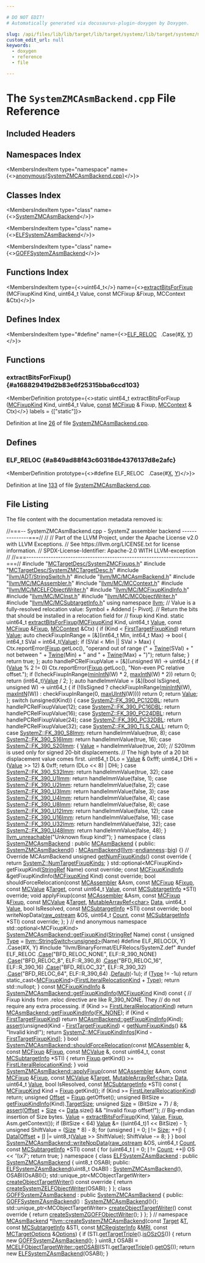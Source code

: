 ```yaml
---

# DO NOT EDIT!
# Automatically generated via docusaurus-plugin-doxygen by Doxygen.

slug: /api/files/lib/lib/target/lib/target/systemz/lib/target/systemz/mctargetdesc/systemzmcasmbackend-cpp
custom_edit_url: null
keywords:
  - doxygen
  - reference
  - file

---
```





# The `SystemZMCAsmBackend.cpp` File Reference

<DoxygenPage pluginConfig={pluginConfig}>



## Included Headers

<IncludesList>
<IncludesListItem
  filePath="MCTargetDesc/SystemZMCFixups.h"
  permalink="/docs/api/files/lib/lib/target/lib/target/systemz/lib/target/systemz/mctargetdesc/systemzmcfixups-h"
  isLocal="true" />
<IncludesListItem
  filePath="MCTargetDesc/SystemZMCTargetDesc.h"
  permalink="/docs/api/files/lib/lib/target/lib/target/systemz/lib/target/systemz/mctargetdesc/systemzmctargetdesc-h"
  isLocal="true" />
<IncludesListItem
  filePath="llvm/ADT/StringSwitch.h"
  permalink="/docs/api/files/include/include/llvm/include/llvm/adt/stringswitch-h"
  isLocal="true" />
<IncludesListItem
  filePath="llvm/MC/MCAsmBackend.h"
  permalink="/docs/api/files/include/include/llvm/include/llvm/mc/mcasmbackend-h"
  isLocal="true" />
<IncludesListItem
  filePath="llvm/MC/MCAssembler.h"
  permalink="/docs/api/files/include/include/llvm/include/llvm/mc/mcassembler-h"
  isLocal="true" />
<IncludesListItem
  filePath="llvm/MC/MCContext.h"
  permalink="/docs/api/files/include/include/llvm/include/llvm/mc/mccontext-h"
  isLocal="true" />
<IncludesListItem
  filePath="llvm/MC/MCELFObjectWriter.h"
  permalink="/docs/api/files/include/include/llvm/include/llvm/mc/mcelfobjectwriter-h"
  isLocal="true" />
<IncludesListItem
  filePath="llvm/MC/MCFixupKindInfo.h"
  permalink="/docs/api/files/include/include/llvm/include/llvm/mc/mcfixupkindinfo-h"
  isLocal="true" />
<IncludesListItem
  filePath="llvm/MC/MCInst.h"
  permalink="/docs/api/files/include/include/llvm/include/llvm/mc/mcinst-h"
  isLocal="true" />
<IncludesListItem
  filePath="llvm/MC/MCObjectWriter.h"
  permalink="/docs/api/files/include/include/llvm/include/llvm/mc/mcobjectwriter-h"
  isLocal="true" />
<IncludesListItem
  filePath="llvm/MC/MCSubtargetInfo.h"
  permalink="/docs/api/files/include/include/llvm/include/llvm/mc/mcsubtargetinfo-h"
  isLocal="true" />
<IncludesListItem
  filePath="llvm/BinaryFormat/ELFRelocs/SystemZ.def"
  permalink=""
  isLocal="true" />
</IncludesList>

## Namespaces Index

<MembersIndex>

<MembersIndexItem
  type="namespace"
  name={<><a href="/docs/api/namespaces/anonymous-systemzmcasmbackend-cpp-">anonymous&#123;SystemZMCAsmBackend.cpp&#125;</a></>}>
</MembersIndexItem>

</MembersIndex>

## Classes Index

<MembersIndex>

<MembersIndexItem
  type="class"
  name={<><a href="/docs/api/classes/anonymous-namespace-systemzmcasmbackend-cpp-/systemzmcasmbackend">SystemZMCAsmBackend</a></>}>
</MembersIndexItem>

<MembersIndexItem
  type="class"
  name={<><a href="/docs/api/classes/anonymous-namespace-systemzmcasmbackend-cpp-/elfsystemzasmbackend">ELFSystemZAsmBackend</a></>}>
</MembersIndexItem>

<MembersIndexItem
  type="class"
  name={<><a href="/docs/api/classes/anonymous-namespace-systemzmcasmbackend-cpp-/goffsystemzasmbackend">GOFFSystemZAsmBackend</a></>}>
</MembersIndexItem>

</MembersIndex>

## Functions Index

<MembersIndex>

<MembersIndexItem
  type={<>uint64&#95;t</>}
  name={<><a href="#a168829419d2b83e6f25315bba6ccd103">extractBitsForFixup</a> (MCFixupKind Kind, uint64&#95;t Value, const MCFixup &amp;Fixup, MCContext &amp;Ctx)</>}>
</MembersIndexItem>

</MembersIndex>

## Defines Index

<MembersIndex>

<MembersIndexItem
  type="#define"
  name={<><a href="#a849ad88f43c60318de4376137d8e2afc">ELF&#95;RELOC</a>&nbsp;&nbsp;&nbsp;.Case(#<a href="/docs/api/files/lib/lib/tablegen/tablegenbackendskeleton-cpp/#ab60f28d7a141ac46ccc200176a1bca8b">X</a>, <a href="/docs/api/files/lib/lib/tablegen/tablegenbackendskeleton-cpp/#a262774d3e5186511427e5b2414a85f7f">Y</a>)</>}>
</MembersIndexItem>

</MembersIndex>


<SectionDefinition>

## Functions

### extractBitsForFixup() {#a168829419d2b83e6f25315bba6ccd103}

<MemberDefinition
  prototype={<>static uint64&#95;t extractBitsForFixup (<a href="/docs/api/namespaces/llvm/#a84cef097f15848752272d38769011f58">MCFixupKind</a> Kind, uint64&#95;t Value, <a href="/docs/api/files/lib/lib/target/lib/target/aarch64/aarch64promoteconstant-cpp/#a90f8350fecae261c25be85d38b451bff">const</a> <a href="/docs/api/classes/llvm/mcfixup">MCFixup</a> &amp; Fixup, <a href="/docs/api/classes/llvm/mccontext">MCContext</a> &amp; Ctx)</>}
  labels = {["static"]}>

Definition at line <a href="#l00026">26</a> of file <a href="/docs/api/files/lib/lib/target/lib/target/systemz/lib/target/systemz/mctargetdesc/systemzmcasmbackend-cpp">SystemZMCAsmBackend.cpp</a>.
</MemberDefinition>

</SectionDefinition>

<SectionDefinition>

## Defines

### ELF&#95;RELOC {#a849ad88f43c60318de4376137d8e2afc}

<MemberDefinition
  prototype={<>#define ELF&#95;RELOC&nbsp;&nbsp;&nbsp;.Case(#<a href="/docs/api/files/lib/lib/tablegen/tablegenbackendskeleton-cpp/#ab60f28d7a141ac46ccc200176a1bca8b">X</a>, <a href="/docs/api/files/lib/lib/tablegen/tablegenbackendskeleton-cpp/#a262774d3e5186511427e5b2414a85f7f">Y</a>)</>}>

Definition at line <a href="#l00133">133</a> of file <a href="/docs/api/files/lib/lib/target/lib/target/systemz/lib/target/systemz/mctargetdesc/systemzmcasmbackend-cpp">SystemZMCAsmBackend.cpp</a>.
</MemberDefinition>

</SectionDefinition>

## File Listing

The file content with the documentation metadata removed is:

<ProgramListing>

<Link id="l00001" /><CodeLine lineNumber="1"><Highlight kind="comment">//===-- SystemZMCAsmBackend.cpp - SystemZ assembler backend ---------------===//</Highlight><Highlight kind="normal"></Highlight></CodeLine>
<Link id="l00002" /><CodeLine lineNumber="2"><Highlight kind="normal"></Highlight><Highlight kind="comment">//</Highlight><Highlight kind="normal"></Highlight></CodeLine>
<Link id="l00003" /><CodeLine lineNumber="3"><Highlight kind="normal"></Highlight><Highlight kind="comment">// Part of the LLVM Project, under the Apache License v2.0 with LLVM Exceptions.</Highlight><Highlight kind="normal"></Highlight></CodeLine>
<Link id="l00004" /><CodeLine lineNumber="4"><Highlight kind="normal"></Highlight><Highlight kind="comment">// See https://llvm.org/LICENSE.txt for license information.</Highlight><Highlight kind="normal"></Highlight></CodeLine>
<Link id="l00005" /><CodeLine lineNumber="5"><Highlight kind="normal"></Highlight><Highlight kind="comment">// SPDX-License-Identifier: Apache-2.0 WITH LLVM-exception</Highlight><Highlight kind="normal"></Highlight></CodeLine>
<Link id="l00006" /><CodeLine lineNumber="6"><Highlight kind="normal"></Highlight><Highlight kind="comment">//</Highlight><Highlight kind="normal"></Highlight></CodeLine>
<Link id="l00007" /><CodeLine lineNumber="7"><Highlight kind="normal"></Highlight><Highlight kind="comment">//===----------------------------------------------------------------------===//</Highlight><Highlight kind="normal"></Highlight></CodeLine>
<Link id="l00008" /><CodeLine lineNumber="8"><Highlight kind="normal"></Highlight></CodeLine>
<Link id="l00009" /><CodeLine lineNumber="9"><Highlight kind="normal"></Highlight><Highlight kind="preprocessor">#include &quot;<a href="/docs/api/files/lib/lib/target/lib/target/systemz/lib/target/systemz/mctargetdesc/systemzmcfixups-h">MCTargetDesc/SystemZMCFixups.h</a>&quot;</Highlight><Highlight kind="normal"></Highlight></CodeLine>
<Link id="l00010" /><CodeLine lineNumber="10"><Highlight kind="normal"></Highlight><Highlight kind="preprocessor">#include &quot;<a href="/docs/api/files/lib/lib/target/lib/target/systemz/lib/target/systemz/mctargetdesc/systemzmctargetdesc-h">MCTargetDesc/SystemZMCTargetDesc.h</a>&quot;</Highlight><Highlight kind="normal"></Highlight></CodeLine>
<Link id="l00011" /><CodeLine lineNumber="11"><Highlight kind="normal"></Highlight><Highlight kind="preprocessor">#include &quot;<a href="/docs/api/files/include/include/llvm/include/llvm/adt/stringswitch-h">llvm/ADT/StringSwitch.h</a>&quot;</Highlight><Highlight kind="normal"></Highlight></CodeLine>
<Link id="l00012" /><CodeLine lineNumber="12"><Highlight kind="normal"></Highlight><Highlight kind="preprocessor">#include &quot;<a href="/docs/api/files/include/include/llvm/include/llvm/mc/mcasmbackend-h">llvm/MC/MCAsmBackend.h</a>&quot;</Highlight><Highlight kind="normal"></Highlight></CodeLine>
<Link id="l00013" /><CodeLine lineNumber="13"><Highlight kind="normal"></Highlight><Highlight kind="preprocessor">#include &quot;<a href="/docs/api/files/include/include/llvm/include/llvm/mc/mcassembler-h">llvm/MC/MCAssembler.h</a>&quot;</Highlight><Highlight kind="normal"></Highlight></CodeLine>
<Link id="l00014" /><CodeLine lineNumber="14"><Highlight kind="normal"></Highlight><Highlight kind="preprocessor">#include &quot;<a href="/docs/api/files/include/include/llvm/include/llvm/mc/mccontext-h">llvm/MC/MCContext.h</a>&quot;</Highlight><Highlight kind="normal"></Highlight></CodeLine>
<Link id="l00015" /><CodeLine lineNumber="15"><Highlight kind="normal"></Highlight><Highlight kind="preprocessor">#include &quot;<a href="/docs/api/files/include/include/llvm/include/llvm/mc/mcelfobjectwriter-h">llvm/MC/MCELFObjectWriter.h</a>&quot;</Highlight><Highlight kind="normal"></Highlight></CodeLine>
<Link id="l00016" /><CodeLine lineNumber="16"><Highlight kind="normal"></Highlight><Highlight kind="preprocessor">#include &quot;<a href="/docs/api/files/include/include/llvm/include/llvm/mc/mcfixupkindinfo-h">llvm/MC/MCFixupKindInfo.h</a>&quot;</Highlight><Highlight kind="normal"></Highlight></CodeLine>
<Link id="l00017" /><CodeLine lineNumber="17"><Highlight kind="normal"></Highlight><Highlight kind="preprocessor">#include &quot;<a href="/docs/api/files/include/include/llvm/include/llvm/mc/mcinst-h">llvm/MC/MCInst.h</a>&quot;</Highlight><Highlight kind="normal"></Highlight></CodeLine>
<Link id="l00018" /><CodeLine lineNumber="18"><Highlight kind="normal"></Highlight><Highlight kind="preprocessor">#include &quot;<a href="/docs/api/files/include/include/llvm/include/llvm/mc/mcobjectwriter-h">llvm/MC/MCObjectWriter.h</a>&quot;</Highlight><Highlight kind="normal"></Highlight></CodeLine>
<Link id="l00019" /><CodeLine lineNumber="19"><Highlight kind="normal"></Highlight><Highlight kind="preprocessor">#include &quot;<a href="/docs/api/files/include/include/llvm/include/llvm/mc/mcsubtargetinfo-h">llvm/MC/MCSubtargetInfo.h</a>&quot;</Highlight><Highlight kind="normal"></Highlight></CodeLine>
<Link id="l00020" /><CodeLine lineNumber="20"><Highlight kind="normal"></Highlight></CodeLine>
<Link id="l00021" /><CodeLine lineNumber="21"><Highlight kind="normal"></Highlight><Highlight kind="keyword">using namespace </Highlight><Highlight kind="normal"><a href="/docs/api/namespaces/llvm">llvm</a>;</Highlight></CodeLine>
<Link id="l00022" /><CodeLine lineNumber="22"><Highlight kind="normal"></Highlight></CodeLine>
<Link id="l00023" /><CodeLine lineNumber="23"><Highlight kind="normal"></Highlight><Highlight kind="comment">// Value is a fully-resolved relocation value: Symbol + Addend &#91;- Pivot&#93;.</Highlight><Highlight kind="normal"></Highlight></CodeLine>
<Link id="l00024" /><CodeLine lineNumber="24"><Highlight kind="normal"></Highlight><Highlight kind="comment">// Return the bits that should be installed in a relocation field for</Highlight><Highlight kind="normal"></Highlight></CodeLine>
<Link id="l00025" /><CodeLine lineNumber="25"><Highlight kind="normal"></Highlight><Highlight kind="comment">// fixup kind Kind.</Highlight><Highlight kind="normal"></Highlight></CodeLine>
<Link id="l00026" /><CodeLine lineNumber="26" lineLink="#a168829419d2b83e6f25315bba6ccd103"><Highlight kind="normal"></Highlight><Highlight kind="keyword">static</Highlight><Highlight kind="normal"> uint64&#95;t <a href="#a168829419d2b83e6f25315bba6ccd103">extractBitsForFixup</a>(<a href="/docs/api/namespaces/llvm/#a84cef097f15848752272d38769011f58">MCFixupKind</a> Kind, uint64&#95;t <a href="/docs/api/classes/llvm/value">Value</a>,</Highlight></CodeLine>
<Link id="l00027" /><CodeLine lineNumber="27"><Highlight kind="normal">                                    </Highlight><Highlight kind="keyword">const</Highlight><Highlight kind="normal"> <a href="/docs/api/classes/llvm/mcfixup">MCFixup</a> &amp;<a href="/docs/api/files/lib/lib/target/lib/target/powerpc/ppctlsdynamiccall-cpp/#a4a235aedca5bbfc39934045b6cbf9c70">Fixup</a>, <a href="/docs/api/classes/llvm/mccontext">MCContext</a> &amp;Ctx) &#123;</Highlight></CodeLine>
<Link id="l00028" /><CodeLine lineNumber="28"><Highlight kind="normal">  </Highlight><Highlight kind="keywordflow">if</Highlight><Highlight kind="normal"> (Kind &lt; <a href="/docs/api/namespaces/llvm/#a84cef097f15848752272d38769011f58a02772a67f2052ae04bb9ef1ff9dc3cf8">FirstTargetFixupKind</a>)</Highlight></CodeLine>
<Link id="l00029" /><CodeLine lineNumber="29"><Highlight kind="normal">    </Highlight><Highlight kind="keywordflow">return</Highlight><Highlight kind="normal"> <a href="/docs/api/classes/llvm/value">Value</a>;</Highlight></CodeLine>
<Link id="l00030" /><CodeLine lineNumber="30"><Highlight kind="normal"></Highlight></CodeLine>
<Link id="l00031" /><CodeLine lineNumber="31"><Highlight kind="normal">  </Highlight><Highlight kind="keyword">auto</Highlight><Highlight kind="normal"> checkFixupInRange = &#91;&amp;&#93;(int64&#95;t Min, int64&#95;t Max) -&gt; </Highlight><Highlight kind="keywordtype">bool</Highlight><Highlight kind="normal"> &#123;</Highlight></CodeLine>
<Link id="l00032" /><CodeLine lineNumber="32"><Highlight kind="normal">    int64&#95;t SVal = int64&#95;t(<a href="/docs/api/classes/llvm/value">Value</a>);</Highlight></CodeLine>
<Link id="l00033" /><CodeLine lineNumber="33"><Highlight kind="normal">    </Highlight><Highlight kind="keywordflow">if</Highlight><Highlight kind="normal"> (SVal &lt; Min || SVal &gt; Max) &#123;</Highlight></CodeLine>
<Link id="l00034" /><CodeLine lineNumber="34"><Highlight kind="normal">      Ctx.reportError(<a href="/docs/api/files/lib/lib/target/lib/target/powerpc/ppctlsdynamiccall-cpp/#a4a235aedca5bbfc39934045b6cbf9c70">Fixup</a>.getLoc(), </Highlight><Highlight kind="stringliteral">&quot;operand out of range (&quot;</Highlight><Highlight kind="normal"> + <a href="/docs/api/classes/llvm/twine">Twine</a>(SVal) +</Highlight></CodeLine>
<Link id="l00035" /><CodeLine lineNumber="35"><Highlight kind="normal">                                          </Highlight><Highlight kind="stringliteral">&quot; not between &quot;</Highlight><Highlight kind="normal"> + <a href="/docs/api/classes/llvm/twine">Twine</a>(Min) +</Highlight></CodeLine>
<Link id="l00036" /><CodeLine lineNumber="36"><Highlight kind="normal">                                          </Highlight><Highlight kind="stringliteral">&quot; and &quot;</Highlight><Highlight kind="normal"> + <a href="/docs/api/classes/llvm/twine">Twine</a>(Max) + </Highlight><Highlight kind="stringliteral">&quot;)&quot;</Highlight><Highlight kind="normal">);</Highlight></CodeLine>
<Link id="l00037" /><CodeLine lineNumber="37"><Highlight kind="normal">      </Highlight><Highlight kind="keywordflow">return</Highlight><Highlight kind="normal"> </Highlight><Highlight kind="keyword">false</Highlight><Highlight kind="normal">;</Highlight></CodeLine>
<Link id="l00038" /><CodeLine lineNumber="38"><Highlight kind="normal">    &#125;</Highlight></CodeLine>
<Link id="l00039" /><CodeLine lineNumber="39"><Highlight kind="normal">    </Highlight><Highlight kind="keywordflow">return</Highlight><Highlight kind="normal"> </Highlight><Highlight kind="keyword">true</Highlight><Highlight kind="normal">;</Highlight></CodeLine>
<Link id="l00040" /><CodeLine lineNumber="40"><Highlight kind="normal">  &#125;;</Highlight></CodeLine>
<Link id="l00041" /><CodeLine lineNumber="41"><Highlight kind="normal"></Highlight></CodeLine>
<Link id="l00042" /><CodeLine lineNumber="42"><Highlight kind="normal">  </Highlight><Highlight kind="keyword">auto</Highlight><Highlight kind="normal"> handlePCRelFixupValue = &#91;&amp;&#93;(</Highlight><Highlight kind="keywordtype">unsigned</Highlight><Highlight kind="normal"> W) -&gt; uint64&#95;t &#123;</Highlight></CodeLine>
<Link id="l00043" /><CodeLine lineNumber="43"><Highlight kind="normal">    </Highlight><Highlight kind="keywordflow">if</Highlight><Highlight kind="normal"> (<a href="/docs/api/classes/llvm/value">Value</a> % 2 != 0)</Highlight></CodeLine>
<Link id="l00044" /><CodeLine lineNumber="44"><Highlight kind="normal">      Ctx.reportError(<a href="/docs/api/files/lib/lib/target/lib/target/powerpc/ppctlsdynamiccall-cpp/#a4a235aedca5bbfc39934045b6cbf9c70">Fixup</a>.getLoc(), </Highlight><Highlight kind="stringliteral">&quot;Non-even PC relative offset.&quot;</Highlight><Highlight kind="normal">);</Highlight></CodeLine>
<Link id="l00045" /><CodeLine lineNumber="45"><Highlight kind="normal">    </Highlight><Highlight kind="keywordflow">if</Highlight><Highlight kind="normal"> (!checkFixupInRange(<a href="/docs/api/namespaces/llvm/#ab9a9168454d9535e1d4ef88fb4a3592d">minIntN</a>(W) &#42; 2, <a href="/docs/api/namespaces/llvm/#a08b6d5c69d7933ac65aae84e1b50fa62">maxIntN</a>(W) &#42; 2))</Highlight></CodeLine>
<Link id="l00046" /><CodeLine lineNumber="46"><Highlight kind="normal">      </Highlight><Highlight kind="keywordflow">return</Highlight><Highlight kind="normal"> 0;</Highlight></CodeLine>
<Link id="l00047" /><CodeLine lineNumber="47"><Highlight kind="normal">    </Highlight><Highlight kind="keywordflow">return</Highlight><Highlight kind="normal"> (int64&#95;t)<a href="/docs/api/classes/llvm/value">Value</a> / 2;</Highlight></CodeLine>
<Link id="l00048" /><CodeLine lineNumber="48"><Highlight kind="normal">  &#125;;</Highlight></CodeLine>
<Link id="l00049" /><CodeLine lineNumber="49"><Highlight kind="normal"></Highlight></CodeLine>
<Link id="l00050" /><CodeLine lineNumber="50"><Highlight kind="normal">  </Highlight><Highlight kind="keyword">auto</Highlight><Highlight kind="normal"> handleImmValue = &#91;&amp;&#93;(</Highlight><Highlight kind="keywordtype">bool</Highlight><Highlight kind="normal"> IsSigned, </Highlight><Highlight kind="keywordtype">unsigned</Highlight><Highlight kind="normal"> W) -&gt; uint64&#95;t &#123;</Highlight></CodeLine>
<Link id="l00051" /><CodeLine lineNumber="51"><Highlight kind="normal">    </Highlight><Highlight kind="keywordflow">if</Highlight><Highlight kind="normal"> (!(IsSigned ? checkFixupInRange(<a href="/docs/api/namespaces/llvm/#ab9a9168454d9535e1d4ef88fb4a3592d">minIntN</a>(W), <a href="/docs/api/namespaces/llvm/#a08b6d5c69d7933ac65aae84e1b50fa62">maxIntN</a>(W))</Highlight></CodeLine>
<Link id="l00052" /><CodeLine lineNumber="52"><Highlight kind="normal">                   : checkFixupInRange(0, <a href="/docs/api/namespaces/llvm/#af80bd4ec8a9b2f8e7d9d75ab708a55c2">maxUIntN</a>(W))))</Highlight></CodeLine>
<Link id="l00053" /><CodeLine lineNumber="53"><Highlight kind="normal">      </Highlight><Highlight kind="keywordflow">return</Highlight><Highlight kind="normal"> 0;</Highlight></CodeLine>
<Link id="l00054" /><CodeLine lineNumber="54"><Highlight kind="normal">    </Highlight><Highlight kind="keywordflow">return</Highlight><Highlight kind="normal"> <a href="/docs/api/classes/llvm/value">Value</a>;</Highlight></CodeLine>
<Link id="l00055" /><CodeLine lineNumber="55"><Highlight kind="normal">  &#125;;</Highlight></CodeLine>
<Link id="l00056" /><CodeLine lineNumber="56"><Highlight kind="normal"></Highlight></CodeLine>
<Link id="l00057" /><CodeLine lineNumber="57"><Highlight kind="normal">  </Highlight><Highlight kind="keywordflow">switch</Highlight><Highlight kind="normal"> (</Highlight><Highlight kind="keywordtype">unsigned</Highlight><Highlight kind="normal">(Kind)) &#123;</Highlight></CodeLine>
<Link id="l00058" /><CodeLine lineNumber="58"><Highlight kind="normal">  </Highlight><Highlight kind="keywordflow">case</Highlight><Highlight kind="normal"> <a href="/docs/api/namespaces/llvm/systemz/#acdd1cc3b030808a5dfb5391dd85c9c1faba9cfa22a7020a21476cff5ab2f0fb10">SystemZ::FK&#95;390&#95;PC12DBL</a>:</Highlight></CodeLine>
<Link id="l00059" /><CodeLine lineNumber="59"><Highlight kind="normal">    </Highlight><Highlight kind="keywordflow">return</Highlight><Highlight kind="normal"> handlePCRelFixupValue(12);</Highlight></CodeLine>
<Link id="l00060" /><CodeLine lineNumber="60"><Highlight kind="normal">  </Highlight><Highlight kind="keywordflow">case</Highlight><Highlight kind="normal"> <a href="/docs/api/namespaces/llvm/systemz/#acdd1cc3b030808a5dfb5391dd85c9c1fa7d3a87e2217d3174daf923e3e9d22950">SystemZ::FK&#95;390&#95;PC16DBL</a>:</Highlight></CodeLine>
<Link id="l00061" /><CodeLine lineNumber="61"><Highlight kind="normal">    </Highlight><Highlight kind="keywordflow">return</Highlight><Highlight kind="normal"> handlePCRelFixupValue(16);</Highlight></CodeLine>
<Link id="l00062" /><CodeLine lineNumber="62"><Highlight kind="normal">  </Highlight><Highlight kind="keywordflow">case</Highlight><Highlight kind="normal"> <a href="/docs/api/namespaces/llvm/systemz/#acdd1cc3b030808a5dfb5391dd85c9c1fa81be4ca2ec8b11ae402b2e5d23fd2807">SystemZ::FK&#95;390&#95;PC24DBL</a>:</Highlight></CodeLine>
<Link id="l00063" /><CodeLine lineNumber="63"><Highlight kind="normal">    </Highlight><Highlight kind="keywordflow">return</Highlight><Highlight kind="normal"> handlePCRelFixupValue(24);</Highlight></CodeLine>
<Link id="l00064" /><CodeLine lineNumber="64"><Highlight kind="normal">  </Highlight><Highlight kind="keywordflow">case</Highlight><Highlight kind="normal"> <a href="/docs/api/namespaces/llvm/systemz/#acdd1cc3b030808a5dfb5391dd85c9c1fa5a1d88ad9be241f013a5ff3fee254aa3">SystemZ::FK&#95;390&#95;PC32DBL</a>:</Highlight></CodeLine>
<Link id="l00065" /><CodeLine lineNumber="65"><Highlight kind="normal">    </Highlight><Highlight kind="keywordflow">return</Highlight><Highlight kind="normal"> handlePCRelFixupValue(32);</Highlight></CodeLine>
<Link id="l00066" /><CodeLine lineNumber="66"><Highlight kind="normal"></Highlight></CodeLine>
<Link id="l00067" /><CodeLine lineNumber="67"><Highlight kind="normal">  </Highlight><Highlight kind="keywordflow">case</Highlight><Highlight kind="normal"> <a href="/docs/api/namespaces/llvm/systemz/#acdd1cc3b030808a5dfb5391dd85c9c1fab7ecc8ff7e95f6afadd1e92b80f7910e">SystemZ::FK&#95;390&#95;TLS&#95;CALL</a>:</Highlight></CodeLine>
<Link id="l00068" /><CodeLine lineNumber="68"><Highlight kind="normal">    </Highlight><Highlight kind="keywordflow">return</Highlight><Highlight kind="normal"> 0;</Highlight></CodeLine>
<Link id="l00069" /><CodeLine lineNumber="69"><Highlight kind="normal"></Highlight></CodeLine>
<Link id="l00070" /><CodeLine lineNumber="70"><Highlight kind="normal">  </Highlight><Highlight kind="keywordflow">case</Highlight><Highlight kind="normal"> <a href="/docs/api/namespaces/llvm/systemz/#acdd1cc3b030808a5dfb5391dd85c9c1fae1887e29eee4dcca67d9ef67f1e9f16f">SystemZ::FK&#95;390&#95;S8Imm</a>:</Highlight></CodeLine>
<Link id="l00071" /><CodeLine lineNumber="71"><Highlight kind="normal">    </Highlight><Highlight kind="keywordflow">return</Highlight><Highlight kind="normal"> handleImmValue(</Highlight><Highlight kind="keyword">true</Highlight><Highlight kind="normal">, 8);</Highlight></CodeLine>
<Link id="l00072" /><CodeLine lineNumber="72"><Highlight kind="normal">  </Highlight><Highlight kind="keywordflow">case</Highlight><Highlight kind="normal"> <a href="/docs/api/namespaces/llvm/systemz/#acdd1cc3b030808a5dfb5391dd85c9c1fa38ee2bc508a03f304fe345c0ec73b49d">SystemZ::FK&#95;390&#95;S16Imm</a>:</Highlight></CodeLine>
<Link id="l00073" /><CodeLine lineNumber="73"><Highlight kind="normal">    </Highlight><Highlight kind="keywordflow">return</Highlight><Highlight kind="normal"> handleImmValue(</Highlight><Highlight kind="keyword">true</Highlight><Highlight kind="normal">, 16);</Highlight></CodeLine>
<Link id="l00074" /><CodeLine lineNumber="74"><Highlight kind="normal">  </Highlight><Highlight kind="keywordflow">case</Highlight><Highlight kind="normal"> <a href="/docs/api/namespaces/llvm/systemz/#acdd1cc3b030808a5dfb5391dd85c9c1fa6a7e1d749e592d2f7472836b629ba6e4">SystemZ::FK&#95;390&#95;S20Imm</a>: &#123;</Highlight></CodeLine>
<Link id="l00075" /><CodeLine lineNumber="75"><Highlight kind="normal">    <a href="/docs/api/classes/llvm/value">Value</a> = handleImmValue(</Highlight><Highlight kind="keyword">true</Highlight><Highlight kind="normal">, 20);</Highlight></CodeLine>
<Link id="l00076" /><CodeLine lineNumber="76"><Highlight kind="normal">    </Highlight><Highlight kind="comment">// S20Imm is used only for signed 20-bit displacements.</Highlight><Highlight kind="normal"></Highlight></CodeLine>
<Link id="l00077" /><CodeLine lineNumber="77"><Highlight kind="normal">    </Highlight><Highlight kind="comment">// The high byte of a 20 bit displacement value comes first.</Highlight><Highlight kind="normal"></Highlight></CodeLine>
<Link id="l00078" /><CodeLine lineNumber="78"><Highlight kind="normal">    uint64&#95;t DLo = <a href="/docs/api/classes/llvm/value">Value</a> &amp; 0xfff;</Highlight></CodeLine>
<Link id="l00079" /><CodeLine lineNumber="79"><Highlight kind="normal">    uint64&#95;t DHi = (<a href="/docs/api/classes/llvm/value">Value</a> &gt;&gt; 12) &amp; 0xff;</Highlight></CodeLine>
<Link id="l00080" /><CodeLine lineNumber="80"><Highlight kind="normal">    </Highlight><Highlight kind="keywordflow">return</Highlight><Highlight kind="normal"> (DLo &lt;&lt; 8) | DHi;</Highlight></CodeLine>
<Link id="l00081" /><CodeLine lineNumber="81"><Highlight kind="normal">  &#125;</Highlight></CodeLine>
<Link id="l00082" /><CodeLine lineNumber="82"><Highlight kind="normal">  </Highlight><Highlight kind="keywordflow">case</Highlight><Highlight kind="normal"> <a href="/docs/api/namespaces/llvm/systemz/#acdd1cc3b030808a5dfb5391dd85c9c1fac9cd9d899f6c5542f640727a266a28d8">SystemZ::FK&#95;390&#95;S32Imm</a>:</Highlight></CodeLine>
<Link id="l00083" /><CodeLine lineNumber="83"><Highlight kind="normal">    </Highlight><Highlight kind="keywordflow">return</Highlight><Highlight kind="normal"> handleImmValue(</Highlight><Highlight kind="keyword">true</Highlight><Highlight kind="normal">, 32);</Highlight></CodeLine>
<Link id="l00084" /><CodeLine lineNumber="84"><Highlight kind="normal">  </Highlight><Highlight kind="keywordflow">case</Highlight><Highlight kind="normal"> <a href="/docs/api/namespaces/llvm/systemz/#acdd1cc3b030808a5dfb5391dd85c9c1faee7731e49a678c8cc74d0130cc15cb6a">SystemZ::FK&#95;390&#95;U1Imm</a>:</Highlight></CodeLine>
<Link id="l00085" /><CodeLine lineNumber="85"><Highlight kind="normal">    </Highlight><Highlight kind="keywordflow">return</Highlight><Highlight kind="normal"> handleImmValue(</Highlight><Highlight kind="keyword">false</Highlight><Highlight kind="normal">, 1);</Highlight></CodeLine>
<Link id="l00086" /><CodeLine lineNumber="86"><Highlight kind="normal">  </Highlight><Highlight kind="keywordflow">case</Highlight><Highlight kind="normal"> <a href="/docs/api/namespaces/llvm/systemz/#acdd1cc3b030808a5dfb5391dd85c9c1fa69a869f7e5f4ce07ede4156252979df1">SystemZ::FK&#95;390&#95;U2Imm</a>:</Highlight></CodeLine>
<Link id="l00087" /><CodeLine lineNumber="87"><Highlight kind="normal">    </Highlight><Highlight kind="keywordflow">return</Highlight><Highlight kind="normal"> handleImmValue(</Highlight><Highlight kind="keyword">false</Highlight><Highlight kind="normal">, 2);</Highlight></CodeLine>
<Link id="l00088" /><CodeLine lineNumber="88"><Highlight kind="normal">  </Highlight><Highlight kind="keywordflow">case</Highlight><Highlight kind="normal"> <a href="/docs/api/namespaces/llvm/systemz/#acdd1cc3b030808a5dfb5391dd85c9c1fa780a8e9dd0193e538dd218d07d1474af">SystemZ::FK&#95;390&#95;U3Imm</a>:</Highlight></CodeLine>
<Link id="l00089" /><CodeLine lineNumber="89"><Highlight kind="normal">    </Highlight><Highlight kind="keywordflow">return</Highlight><Highlight kind="normal"> handleImmValue(</Highlight><Highlight kind="keyword">false</Highlight><Highlight kind="normal">, 3);</Highlight></CodeLine>
<Link id="l00090" /><CodeLine lineNumber="90"><Highlight kind="normal">  </Highlight><Highlight kind="keywordflow">case</Highlight><Highlight kind="normal"> <a href="/docs/api/namespaces/llvm/systemz/#acdd1cc3b030808a5dfb5391dd85c9c1fadf56ccfe2b002a3ad2fda4c0480b63b4">SystemZ::FK&#95;390&#95;U4Imm</a>:</Highlight></CodeLine>
<Link id="l00091" /><CodeLine lineNumber="91"><Highlight kind="normal">    </Highlight><Highlight kind="keywordflow">return</Highlight><Highlight kind="normal"> handleImmValue(</Highlight><Highlight kind="keyword">false</Highlight><Highlight kind="normal">, 4);</Highlight></CodeLine>
<Link id="l00092" /><CodeLine lineNumber="92"><Highlight kind="normal">  </Highlight><Highlight kind="keywordflow">case</Highlight><Highlight kind="normal"> <a href="/docs/api/namespaces/llvm/systemz/#acdd1cc3b030808a5dfb5391dd85c9c1fa090768997a29e237dc6f8fc9f1897c8b">SystemZ::FK&#95;390&#95;U8Imm</a>:</Highlight></CodeLine>
<Link id="l00093" /><CodeLine lineNumber="93"><Highlight kind="normal">    </Highlight><Highlight kind="keywordflow">return</Highlight><Highlight kind="normal"> handleImmValue(</Highlight><Highlight kind="keyword">false</Highlight><Highlight kind="normal">, 8);</Highlight></CodeLine>
<Link id="l00094" /><CodeLine lineNumber="94"><Highlight kind="normal">  </Highlight><Highlight kind="keywordflow">case</Highlight><Highlight kind="normal"> <a href="/docs/api/namespaces/llvm/systemz/#acdd1cc3b030808a5dfb5391dd85c9c1fa4e4c0e7e027d837898b944c120704e85">SystemZ::FK&#95;390&#95;U12Imm</a>:</Highlight></CodeLine>
<Link id="l00095" /><CodeLine lineNumber="95"><Highlight kind="normal">    </Highlight><Highlight kind="keywordflow">return</Highlight><Highlight kind="normal"> handleImmValue(</Highlight><Highlight kind="keyword">false</Highlight><Highlight kind="normal">, 12);</Highlight></CodeLine>
<Link id="l00096" /><CodeLine lineNumber="96"><Highlight kind="normal">  </Highlight><Highlight kind="keywordflow">case</Highlight><Highlight kind="normal"> <a href="/docs/api/namespaces/llvm/systemz/#acdd1cc3b030808a5dfb5391dd85c9c1fa586fe3a11b9df944bcc112a6f714afe9">SystemZ::FK&#95;390&#95;U16Imm</a>:</Highlight></CodeLine>
<Link id="l00097" /><CodeLine lineNumber="97"><Highlight kind="normal">    </Highlight><Highlight kind="keywordflow">return</Highlight><Highlight kind="normal"> handleImmValue(</Highlight><Highlight kind="keyword">false</Highlight><Highlight kind="normal">, 16);</Highlight></CodeLine>
<Link id="l00098" /><CodeLine lineNumber="98"><Highlight kind="normal">  </Highlight><Highlight kind="keywordflow">case</Highlight><Highlight kind="normal"> <a href="/docs/api/namespaces/llvm/systemz/#acdd1cc3b030808a5dfb5391dd85c9c1fa1e07df5fd3b4dfca3758016e9b8ab13e">SystemZ::FK&#95;390&#95;U32Imm</a>:</Highlight></CodeLine>
<Link id="l00099" /><CodeLine lineNumber="99"><Highlight kind="normal">    </Highlight><Highlight kind="keywordflow">return</Highlight><Highlight kind="normal"> handleImmValue(</Highlight><Highlight kind="keyword">false</Highlight><Highlight kind="normal">, 32);</Highlight></CodeLine>
<Link id="l00100" /><CodeLine lineNumber="100"><Highlight kind="normal">  </Highlight><Highlight kind="keywordflow">case</Highlight><Highlight kind="normal"> <a href="/docs/api/namespaces/llvm/systemz/#acdd1cc3b030808a5dfb5391dd85c9c1faa746115cc0354ae7dbbc1cb36b5af6ca">SystemZ::FK&#95;390&#95;U48Imm</a>:</Highlight></CodeLine>
<Link id="l00101" /><CodeLine lineNumber="101"><Highlight kind="normal">    </Highlight><Highlight kind="keywordflow">return</Highlight><Highlight kind="normal"> handleImmValue(</Highlight><Highlight kind="keyword">false</Highlight><Highlight kind="normal">, 48);</Highlight></CodeLine>
<Link id="l00102" /><CodeLine lineNumber="102"><Highlight kind="normal">  &#125;</Highlight></CodeLine>
<Link id="l00103" /><CodeLine lineNumber="103"><Highlight kind="normal"></Highlight></CodeLine>
<Link id="l00104" /><CodeLine lineNumber="104"><Highlight kind="normal">  <a href="/docs/api/files/include/include/llvm/include/llvm/support/errorhandling-h/#ace243f5c25697a1107cce46626b3dc94">llvm&#95;unreachable</a>(</Highlight><Highlight kind="stringliteral">&quot;Unknown fixup kind!&quot;</Highlight><Highlight kind="normal">);</Highlight></CodeLine>
<Link id="l00105" /><CodeLine lineNumber="105"><Highlight kind="normal">&#125;</Highlight></CodeLine>
<Link id="l00106" /><CodeLine lineNumber="106"><Highlight kind="normal"></Highlight></CodeLine>
<Link id="l00107" /><CodeLine lineNumber="107" lineLink="/docs/api/namespaces/anonymous-systemzmcasmbackend-cpp-"><Highlight kind="normal"></Highlight><Highlight kind="keyword">namespace </Highlight><Highlight kind="normal">&#123;</Highlight></CodeLine>
<Link id="l00108" /><CodeLine lineNumber="108" lineLink="/docs/api/classes/anonymous-namespace-systemzmcasmbackend-cpp-/systemzmcasmbackend"><Highlight kind="normal"></Highlight><Highlight kind="keyword">class </Highlight><Highlight kind="normal"><a href="/docs/api/classes/anonymous-namespace-systemzmcasmbackend-cpp-/systemzmcasmbackend/#a1f7c9a9278ffe0748dbbb6a165d69bfc">SystemZMCAsmBackend</a> : </Highlight><Highlight kind="keyword">public</Highlight><Highlight kind="normal"> <a href="/docs/api/classes/llvm/mcasmbackend/#a3dd30d6980185ef34e42333191453867">MCAsmBackend</a> &#123;</Highlight></CodeLine>
<Link id="l00109" /><CodeLine lineNumber="109"><Highlight kind="normal"></Highlight><Highlight kind="keyword">public</Highlight><Highlight kind="normal">:</Highlight></CodeLine>
<Link id="l00110" /><CodeLine lineNumber="110" lineLink="/docs/api/classes/anonymous-namespace-systemzmcasmbackend-cpp-/systemzmcasmbackend/#a1f7c9a9278ffe0748dbbb6a165d69bfc"><Highlight kind="normal">  <a href="/docs/api/classes/anonymous-namespace-systemzmcasmbackend-cpp-/systemzmcasmbackend/#a1f7c9a9278ffe0748dbbb6a165d69bfc">SystemZMCAsmBackend</a>() : <a href="/docs/api/classes/llvm/mcasmbackend/#a3dd30d6980185ef34e42333191453867">MCAsmBackend</a>(<a href="/docs/api/namespaces/llvm">llvm</a>::<a href="/docs/api/namespaces/llvm/#ae1e26e57357947b25e392fd18ab000db">endianness</a>::<a href="/docs/api/namespaces/llvm/#ae1e26e57357947b25e392fd18ab000dbad861877da56b8b4ceb35c8cbfdf65bb4">big</a>) &#123;&#125;</Highlight></CodeLine>
<Link id="l00111" /><CodeLine lineNumber="111"><Highlight kind="normal"></Highlight></CodeLine>
<Link id="l00112" /><CodeLine lineNumber="112"><Highlight kind="normal">  </Highlight><Highlight kind="comment">// Override MCAsmBackend</Highlight><Highlight kind="normal"></Highlight></CodeLine>
<Link id="l00113" /><CodeLine lineNumber="113" lineLink="/docs/api/classes/anonymous-namespace-systemzmcasmbackend-cpp-/systemzmcasmbackend/#ad5bcdb2a7680cfec2c97e53d937d8add"><Highlight kind="normal">  </Highlight><Highlight kind="keywordtype">unsigned</Highlight><Highlight kind="normal"> <a href="/docs/api/classes/anonymous-namespace-systemzmcasmbackend-cpp-/systemzmcasmbackend/#ad5bcdb2a7680cfec2c97e53d937d8add">getNumFixupKinds</a>()</Highlight><Highlight kind="keyword"> const override </Highlight><Highlight kind="normal">&#123;</Highlight></CodeLine>
<Link id="l00114" /><CodeLine lineNumber="114"><Highlight kind="normal">    </Highlight><Highlight kind="keywordflow">return</Highlight><Highlight kind="normal"> <a href="/docs/api/namespaces/llvm/systemz/#acdd1cc3b030808a5dfb5391dd85c9c1faa5594219f25443beb78c43790b63e1ba">SystemZ::NumTargetFixupKinds</a>;</Highlight></CodeLine>
<Link id="l00115" /><CodeLine lineNumber="115"><Highlight kind="normal">  &#125;</Highlight></CodeLine>
<Link id="l00116" /><CodeLine lineNumber="116"><Highlight kind="normal">  std::optional&lt;MCFixupKind&gt; getFixupKind(<a href="/docs/api/classes/llvm/stringref">StringRef</a> Name) </Highlight><Highlight kind="keyword">const override</Highlight><Highlight kind="normal">;</Highlight></CodeLine>
<Link id="l00117" /><CodeLine lineNumber="117"><Highlight kind="normal">  </Highlight><Highlight kind="keyword">const</Highlight><Highlight kind="normal"> <a href="/docs/api/structs/llvm/mcfixupkindinfo">MCFixupKindInfo</a> &amp;getFixupKindInfo(<a href="/docs/api/namespaces/llvm/#a84cef097f15848752272d38769011f58">MCFixupKind</a> Kind) </Highlight><Highlight kind="keyword">const override</Highlight><Highlight kind="normal">;</Highlight></CodeLine>
<Link id="l00118" /><CodeLine lineNumber="118"><Highlight kind="normal">  </Highlight><Highlight kind="keywordtype">bool</Highlight><Highlight kind="normal"> shouldForceRelocation(</Highlight><Highlight kind="keyword">const</Highlight><Highlight kind="normal"> <a href="/docs/api/classes/llvm/mcassembler">MCAssembler</a> &amp;Asm, </Highlight><Highlight kind="keyword">const</Highlight><Highlight kind="normal"> <a href="/docs/api/classes/llvm/mcfixup">MCFixup</a> &amp;<a href="/docs/api/files/lib/lib/target/lib/target/powerpc/ppctlsdynamiccall-cpp/#a4a235aedca5bbfc39934045b6cbf9c70">Fixup</a>,</Highlight></CodeLine>
<Link id="l00119" /><CodeLine lineNumber="119"><Highlight kind="normal">                             </Highlight><Highlight kind="keyword">const</Highlight><Highlight kind="normal"> <a href="/docs/api/classes/llvm/mcvalue">MCValue</a> &amp;<a href="/docs/api/classes/llvm/target">Target</a>, </Highlight><Highlight kind="keyword">const</Highlight><Highlight kind="normal"> uint64&#95;t <a href="/docs/api/classes/llvm/value">Value</a>,</Highlight></CodeLine>
<Link id="l00120" /><CodeLine lineNumber="120"><Highlight kind="normal">                             </Highlight><Highlight kind="keyword">const</Highlight><Highlight kind="normal"> <a href="/docs/api/classes/llvm/mcsubtargetinfo">MCSubtargetInfo</a> &#42;STI) </Highlight><Highlight kind="keyword">override</Highlight><Highlight kind="normal">;</Highlight></CodeLine>
<Link id="l00121" /><CodeLine lineNumber="121"><Highlight kind="normal">  </Highlight><Highlight kind="keywordtype">void</Highlight><Highlight kind="normal"> applyFixup(</Highlight><Highlight kind="keyword">const</Highlight><Highlight kind="normal"> <a href="/docs/api/classes/llvm/mcassembler">MCAssembler</a> &amp;Asm, </Highlight><Highlight kind="keyword">const</Highlight><Highlight kind="normal"> <a href="/docs/api/classes/llvm/mcfixup">MCFixup</a> &amp;<a href="/docs/api/files/lib/lib/target/lib/target/powerpc/ppctlsdynamiccall-cpp/#a4a235aedca5bbfc39934045b6cbf9c70">Fixup</a>,</Highlight></CodeLine>
<Link id="l00122" /><CodeLine lineNumber="122"><Highlight kind="normal">                  </Highlight><Highlight kind="keyword">const</Highlight><Highlight kind="normal"> <a href="/docs/api/classes/llvm/mcvalue">MCValue</a> &amp;<a href="/docs/api/classes/llvm/target">Target</a>, <a href="/docs/api/classes/llvm/mutablearrayref">MutableArrayRef&lt;char&gt;</a> <a href="/docs/api/namespaces/llvm/#aa20539e89704d20b98b97e9c3feac934">Data</a>,</Highlight></CodeLine>
<Link id="l00123" /><CodeLine lineNumber="123"><Highlight kind="normal">                  uint64&#95;t <a href="/docs/api/classes/llvm/value">Value</a>, </Highlight><Highlight kind="keywordtype">bool</Highlight><Highlight kind="normal"> IsResolved,</Highlight></CodeLine>
<Link id="l00124" /><CodeLine lineNumber="124"><Highlight kind="normal">                  </Highlight><Highlight kind="keyword">const</Highlight><Highlight kind="normal"> <a href="/docs/api/classes/llvm/mcsubtargetinfo">MCSubtargetInfo</a> &#42;STI) </Highlight><Highlight kind="keyword">const override</Highlight><Highlight kind="normal">;</Highlight></CodeLine>
<Link id="l00125" /><CodeLine lineNumber="125"><Highlight kind="normal">  </Highlight><Highlight kind="keywordtype">bool</Highlight><Highlight kind="normal"> writeNopData(<a href="/docs/api/classes/llvm/raw-ostream">raw&#95;ostream</a> &amp;OS, uint64&#95;t <a href="/docs/api/namespaces/llvm/#a845e08be4b0320d66901a66b0c0e9509">Count</a>,</Highlight></CodeLine>
<Link id="l00126" /><CodeLine lineNumber="126"><Highlight kind="normal">                    </Highlight><Highlight kind="keyword">const</Highlight><Highlight kind="normal"> <a href="/docs/api/classes/llvm/mcsubtargetinfo">MCSubtargetInfo</a> &#42;STI) </Highlight><Highlight kind="keyword">const override</Highlight><Highlight kind="normal">;</Highlight></CodeLine>
<Link id="l00127" /><CodeLine lineNumber="127"><Highlight kind="normal">&#125;;</Highlight></CodeLine>
<Link id="l00128" /><CodeLine lineNumber="128"><Highlight kind="normal">&#125; </Highlight><Highlight kind="comment">// end anonymous namespace</Highlight><Highlight kind="normal"></Highlight></CodeLine>
<Link id="l00129" /><CodeLine lineNumber="129"><Highlight kind="normal"></Highlight></CodeLine>
<Link id="l00130" /><CodeLine lineNumber="130"><Highlight kind="normal">std::optional&lt;MCFixupKind&gt;</Highlight></CodeLine>
<Link id="l00131" /><CodeLine lineNumber="131" lineLink="/docs/api/classes/anonymous-namespace-systemzmcasmbackend-cpp-/systemzmcasmbackend/#a0104530e4e778b15dea72e3933b55925"><Highlight kind="normal"><a href="/docs/api/classes/anonymous-namespace-systemzmcasmbackend-cpp-/systemzmcasmbackend/#a0104530e4e778b15dea72e3933b55925">SystemZMCAsmBackend::getFixupKind</a>(<a href="/docs/api/classes/llvm/stringref">StringRef</a> Name)</Highlight><Highlight kind="keyword"> const </Highlight><Highlight kind="normal">&#123;</Highlight></CodeLine>
<Link id="l00132" /><CodeLine lineNumber="132"><Highlight kind="normal">  </Highlight><Highlight kind="keywordtype">unsigned</Highlight><Highlight kind="normal"> <a href="/docs/api/classes/llvm/type">Type</a> = <a href="/docs/api/classes/llvm/stringswitch">llvm::StringSwitch&lt;unsigned&gt;</a>(Name)</Highlight></CodeLine>
<Link id="l00133" /><CodeLine lineNumber="133"><Highlight kind="normal"></Highlight><Highlight kind="preprocessor">#define ELF&#95;RELOC(X, Y) .Case(#X, Y)</Highlight><Highlight kind="normal"></Highlight></CodeLine>
<Link id="l00134" /><CodeLine lineNumber="134"><Highlight kind="normal"></Highlight><Highlight kind="preprocessor">#include &quot;llvm/BinaryFormat/ELFRelocs/SystemZ.def&quot;</Highlight><Highlight kind="normal"></Highlight></CodeLine>
<Link id="l00135" /><CodeLine lineNumber="135"><Highlight kind="normal"></Highlight><Highlight kind="preprocessor">#undef ELF&#95;RELOC</Highlight><Highlight kind="normal"></Highlight></CodeLine>
<Link id="l00136" /><CodeLine lineNumber="136"><Highlight kind="normal">      .<a href="/docs/api/classes/llvm/stringswitch/#a3de12858bdbbd0b3da179d508ff2be75">Case</a>(</Highlight><Highlight kind="stringliteral">&quot;BFD&#95;RELOC&#95;NONE&quot;</Highlight><Highlight kind="normal">, ELF::R&#95;390&#95;NONE)</Highlight></CodeLine>
<Link id="l00137" /><CodeLine lineNumber="137"><Highlight kind="normal">      .<a href="/docs/api/classes/llvm/stringswitch/#a3de12858bdbbd0b3da179d508ff2be75">Case</a>(</Highlight><Highlight kind="stringliteral">&quot;BFD&#95;RELOC&#95;8&quot;</Highlight><Highlight kind="normal">, ELF::R&#95;390&#95;8)</Highlight></CodeLine>
<Link id="l00138" /><CodeLine lineNumber="138"><Highlight kind="normal">      .<a href="/docs/api/classes/llvm/stringswitch/#a3de12858bdbbd0b3da179d508ff2be75">Case</a>(</Highlight><Highlight kind="stringliteral">&quot;BFD&#95;RELOC&#95;16&quot;</Highlight><Highlight kind="normal">, ELF::R&#95;390&#95;16)</Highlight></CodeLine>
<Link id="l00139" /><CodeLine lineNumber="139"><Highlight kind="normal">      .<a href="/docs/api/classes/llvm/stringswitch/#a3de12858bdbbd0b3da179d508ff2be75">Case</a>(</Highlight><Highlight kind="stringliteral">&quot;BFD&#95;RELOC&#95;32&quot;</Highlight><Highlight kind="normal">, ELF::R&#95;390&#95;32)</Highlight></CodeLine>
<Link id="l00140" /><CodeLine lineNumber="140"><Highlight kind="normal">      .<a href="/docs/api/classes/llvm/stringswitch/#a3de12858bdbbd0b3da179d508ff2be75">Case</a>(</Highlight><Highlight kind="stringliteral">&quot;BFD&#95;RELOC&#95;64&quot;</Highlight><Highlight kind="normal">, ELF::R&#95;390&#95;64)</Highlight></CodeLine>
<Link id="l00141" /><CodeLine lineNumber="141"><Highlight kind="normal">      .<a href="/docs/api/classes/llvm/stringswitch/#a7f0e82e8a818ca43926fceb49be81661">Default</a>(-1u);</Highlight></CodeLine>
<Link id="l00142" /><CodeLine lineNumber="142"><Highlight kind="normal">  </Highlight><Highlight kind="keywordflow">if</Highlight><Highlight kind="normal"> (<a href="/docs/api/classes/llvm/type">Type</a> != -1u)</Highlight></CodeLine>
<Link id="l00143" /><CodeLine lineNumber="143"><Highlight kind="normal">    </Highlight><Highlight kind="keywordflow">return</Highlight><Highlight kind="normal"> </Highlight><Highlight kind="keyword">static&#95;cast&lt;</Highlight><Highlight kind="normal"><a href="/docs/api/namespaces/llvm/#a84cef097f15848752272d38769011f58">MCFixupKind</a></Highlight><Highlight kind="keyword">&gt;</Highlight><Highlight kind="normal">(<a href="/docs/api/namespaces/llvm/#a84cef097f15848752272d38769011f58a1864d2003d3e30137067084e7f2e7898">FirstLiteralRelocationKind</a> + <a href="/docs/api/classes/llvm/type">Type</a>);</Highlight></CodeLine>
<Link id="l00144" /><CodeLine lineNumber="144"><Highlight kind="normal">  </Highlight><Highlight kind="keywordflow">return</Highlight><Highlight kind="normal"> std::nullopt;</Highlight></CodeLine>
<Link id="l00145" /><CodeLine lineNumber="145"><Highlight kind="normal">&#125;</Highlight></CodeLine>
<Link id="l00146" /><CodeLine lineNumber="146"><Highlight kind="normal"></Highlight></CodeLine>
<Link id="l00147" /><CodeLine lineNumber="147"><Highlight kind="normal"></Highlight><Highlight kind="keyword">const</Highlight><Highlight kind="normal"> <a href="/docs/api/structs/llvm/mcfixupkindinfo">MCFixupKindInfo</a> &amp;</Highlight></CodeLine>
<Link id="l00148" /><CodeLine lineNumber="148" lineLink="/docs/api/classes/anonymous-namespace-systemzmcasmbackend-cpp-/systemzmcasmbackend/#a80b61bcacc2111cec923eb2b879db606"><Highlight kind="normal"><a href="/docs/api/classes/anonymous-namespace-systemzmcasmbackend-cpp-/systemzmcasmbackend/#a80b61bcacc2111cec923eb2b879db606">SystemZMCAsmBackend::getFixupKindInfo</a>(<a href="/docs/api/namespaces/llvm/#a84cef097f15848752272d38769011f58">MCFixupKind</a> Kind)</Highlight><Highlight kind="keyword"> const </Highlight><Highlight kind="normal">&#123;</Highlight></CodeLine>
<Link id="l00149" /><CodeLine lineNumber="149"><Highlight kind="normal">  </Highlight><Highlight kind="comment">// Fixup kinds from .reloc directive are like R&#95;390&#95;NONE. They</Highlight><Highlight kind="normal"></Highlight></CodeLine>
<Link id="l00150" /><CodeLine lineNumber="150"><Highlight kind="normal">  </Highlight><Highlight kind="comment">// do not require any extra processing.</Highlight><Highlight kind="normal"></Highlight></CodeLine>
<Link id="l00151" /><CodeLine lineNumber="151"><Highlight kind="normal">  </Highlight><Highlight kind="keywordflow">if</Highlight><Highlight kind="normal"> (Kind &gt;= <a href="/docs/api/namespaces/llvm/#a84cef097f15848752272d38769011f58a1864d2003d3e30137067084e7f2e7898">FirstLiteralRelocationKind</a>)</Highlight></CodeLine>
<Link id="l00152" /><CodeLine lineNumber="152"><Highlight kind="normal">    </Highlight><Highlight kind="keywordflow">return</Highlight><Highlight kind="normal"> <a href="/docs/api/classes/llvm/mcasmbackend/#ad4777f004ef52f665e6ec6defc1cb32a">MCAsmBackend::getFixupKindInfo</a>(<a href="/docs/api/namespaces/llvm/#a84cef097f15848752272d38769011f58a845a63cbed041d42d8c3452991d629c4">FK&#95;NONE</a>);</Highlight></CodeLine>
<Link id="l00153" /><CodeLine lineNumber="153"><Highlight kind="normal"></Highlight></CodeLine>
<Link id="l00154" /><CodeLine lineNumber="154"><Highlight kind="normal">  </Highlight><Highlight kind="keywordflow">if</Highlight><Highlight kind="normal"> (Kind &lt; <a href="/docs/api/namespaces/llvm/#a84cef097f15848752272d38769011f58a02772a67f2052ae04bb9ef1ff9dc3cf8">FirstTargetFixupKind</a>)</Highlight></CodeLine>
<Link id="l00155" /><CodeLine lineNumber="155"><Highlight kind="normal">    </Highlight><Highlight kind="keywordflow">return</Highlight><Highlight kind="normal"> <a href="/docs/api/classes/llvm/mcasmbackend/#ad4777f004ef52f665e6ec6defc1cb32a">MCAsmBackend::getFixupKindInfo</a>(Kind);</Highlight></CodeLine>
<Link id="l00156" /><CodeLine lineNumber="156"><Highlight kind="normal"></Highlight></CodeLine>
<Link id="l00157" /><CodeLine lineNumber="157"><Highlight kind="normal">  <a href="/docs/api/files/lib/lib/target/lib/target/amdgpu/silowercontrolflow-cpp/#a4868c5d81c5ccc98c47aeab6244346a0">assert</a>(</Highlight><Highlight kind="keywordtype">unsigned</Highlight><Highlight kind="normal">(Kind - <a href="/docs/api/namespaces/llvm/#a84cef097f15848752272d38769011f58a02772a67f2052ae04bb9ef1ff9dc3cf8">FirstTargetFixupKind</a>) &lt; <a href="/docs/api/classes/anonymous-namespace-systemzmcasmbackend-cpp-/systemzmcasmbackend/#ad5bcdb2a7680cfec2c97e53d937d8add">getNumFixupKinds</a>() &amp;&amp;</Highlight></CodeLine>
<Link id="l00158" /><CodeLine lineNumber="158"><Highlight kind="normal">         </Highlight><Highlight kind="stringliteral">&quot;Invalid kind!&quot;</Highlight><Highlight kind="normal">);</Highlight></CodeLine>
<Link id="l00159" /><CodeLine lineNumber="159"><Highlight kind="normal">  </Highlight><Highlight kind="keywordflow">return</Highlight><Highlight kind="normal"> <a href="/docs/api/namespaces/llvm/systemz/#ae012bef1e76a0eada343c213f7794dd3">SystemZ::MCFixupKindInfos</a>&#91;Kind - <a href="/docs/api/namespaces/llvm/#a84cef097f15848752272d38769011f58a02772a67f2052ae04bb9ef1ff9dc3cf8">FirstTargetFixupKind</a>&#93;;</Highlight></CodeLine>
<Link id="l00160" /><CodeLine lineNumber="160"><Highlight kind="normal">&#125;</Highlight></CodeLine>
<Link id="l00161" /><CodeLine lineNumber="161"><Highlight kind="normal"></Highlight></CodeLine>
<Link id="l00162" /><CodeLine lineNumber="162" lineLink="/docs/api/classes/anonymous-namespace-systemzmcasmbackend-cpp-/systemzmcasmbackend/#aa875cba7c1a84e93dc83c0832891362e"><Highlight kind="normal"></Highlight><Highlight kind="keywordtype">bool</Highlight><Highlight kind="normal"> <a href="/docs/api/classes/anonymous-namespace-systemzmcasmbackend-cpp-/systemzmcasmbackend/#aa875cba7c1a84e93dc83c0832891362e">SystemZMCAsmBackend::shouldForceRelocation</a>(</Highlight><Highlight kind="keyword">const</Highlight><Highlight kind="normal"> <a href="/docs/api/classes/llvm/mcassembler">MCAssembler</a> &amp;,</Highlight></CodeLine>
<Link id="l00163" /><CodeLine lineNumber="163"><Highlight kind="normal">                                                </Highlight><Highlight kind="keyword">const</Highlight><Highlight kind="normal"> <a href="/docs/api/classes/llvm/mcfixup">MCFixup</a> &amp;<a href="/docs/api/files/lib/lib/target/lib/target/powerpc/ppctlsdynamiccall-cpp/#a4a235aedca5bbfc39934045b6cbf9c70">Fixup</a>,</Highlight></CodeLine>
<Link id="l00164" /><CodeLine lineNumber="164"><Highlight kind="normal">                                                </Highlight><Highlight kind="keyword">const</Highlight><Highlight kind="normal"> <a href="/docs/api/classes/llvm/mcvalue">MCValue</a> &amp;, </Highlight><Highlight kind="keyword">const</Highlight><Highlight kind="normal"> uint64&#95;t,</Highlight></CodeLine>
<Link id="l00165" /><CodeLine lineNumber="165"><Highlight kind="normal">                                                </Highlight><Highlight kind="keyword">const</Highlight><Highlight kind="normal"> <a href="/docs/api/classes/llvm/mcsubtargetinfo">MCSubtargetInfo</a> &#42;STI) &#123;</Highlight></CodeLine>
<Link id="l00166" /><CodeLine lineNumber="166"><Highlight kind="normal">  </Highlight><Highlight kind="keywordflow">return</Highlight><Highlight kind="normal"> <a href="/docs/api/files/lib/lib/target/lib/target/powerpc/ppctlsdynamiccall-cpp/#a4a235aedca5bbfc39934045b6cbf9c70">Fixup</a>.getKind() &gt;= <a href="/docs/api/namespaces/llvm/#a84cef097f15848752272d38769011f58a1864d2003d3e30137067084e7f2e7898">FirstLiteralRelocationKind</a>;</Highlight></CodeLine>
<Link id="l00167" /><CodeLine lineNumber="167"><Highlight kind="normal">&#125;</Highlight></CodeLine>
<Link id="l00168" /><CodeLine lineNumber="168"><Highlight kind="normal"></Highlight></CodeLine>
<Link id="l00169" /><CodeLine lineNumber="169" lineLink="/docs/api/classes/anonymous-namespace-systemzmcasmbackend-cpp-/systemzmcasmbackend/#a9b897519cd359a1020496070eab065a5"><Highlight kind="normal"></Highlight><Highlight kind="keywordtype">void</Highlight><Highlight kind="normal"> <a href="/docs/api/classes/anonymous-namespace-systemzmcasmbackend-cpp-/systemzmcasmbackend/#a9b897519cd359a1020496070eab065a5">SystemZMCAsmBackend::applyFixup</a>(</Highlight><Highlight kind="keyword">const</Highlight><Highlight kind="normal"> <a href="/docs/api/classes/llvm/mcassembler">MCAssembler</a> &amp;Asm,</Highlight></CodeLine>
<Link id="l00170" /><CodeLine lineNumber="170"><Highlight kind="normal">                                     </Highlight><Highlight kind="keyword">const</Highlight><Highlight kind="normal"> <a href="/docs/api/classes/llvm/mcfixup">MCFixup</a> &amp;<a href="/docs/api/files/lib/lib/target/lib/target/powerpc/ppctlsdynamiccall-cpp/#a4a235aedca5bbfc39934045b6cbf9c70">Fixup</a>,</Highlight></CodeLine>
<Link id="l00171" /><CodeLine lineNumber="171"><Highlight kind="normal">                                     </Highlight><Highlight kind="keyword">const</Highlight><Highlight kind="normal"> <a href="/docs/api/classes/llvm/mcvalue">MCValue</a> &amp;<a href="/docs/api/classes/llvm/target">Target</a>,</Highlight></CodeLine>
<Link id="l00172" /><CodeLine lineNumber="172"><Highlight kind="normal">                                     <a href="/docs/api/classes/llvm/mutablearrayref">MutableArrayRef&lt;char&gt;</a> <a href="/docs/api/namespaces/llvm/#aa20539e89704d20b98b97e9c3feac934">Data</a>, uint64&#95;t <a href="/docs/api/classes/llvm/value">Value</a>,</Highlight></CodeLine>
<Link id="l00173" /><CodeLine lineNumber="173"><Highlight kind="normal">                                     </Highlight><Highlight kind="keywordtype">bool</Highlight><Highlight kind="normal"> IsResolved,</Highlight></CodeLine>
<Link id="l00174" /><CodeLine lineNumber="174"><Highlight kind="normal">                                     </Highlight><Highlight kind="keyword">const</Highlight><Highlight kind="normal"> <a href="/docs/api/classes/llvm/mcsubtargetinfo">MCSubtargetInfo</a> &#42;STI)</Highlight><Highlight kind="keyword"> const </Highlight><Highlight kind="normal">&#123;</Highlight></CodeLine>
<Link id="l00175" /><CodeLine lineNumber="175"><Highlight kind="normal">  <a href="/docs/api/namespaces/llvm/#a84cef097f15848752272d38769011f58">MCFixupKind</a> Kind = <a href="/docs/api/files/lib/lib/target/lib/target/powerpc/ppctlsdynamiccall-cpp/#a4a235aedca5bbfc39934045b6cbf9c70">Fixup</a>.getKind();</Highlight></CodeLine>
<Link id="l00176" /><CodeLine lineNumber="176"><Highlight kind="normal">  </Highlight><Highlight kind="keywordflow">if</Highlight><Highlight kind="normal"> (Kind &gt;= <a href="/docs/api/namespaces/llvm/#a84cef097f15848752272d38769011f58a1864d2003d3e30137067084e7f2e7898">FirstLiteralRelocationKind</a>)</Highlight></CodeLine>
<Link id="l00177" /><CodeLine lineNumber="177"><Highlight kind="normal">    </Highlight><Highlight kind="keywordflow">return</Highlight><Highlight kind="normal">;</Highlight></CodeLine>
<Link id="l00178" /><CodeLine lineNumber="178"><Highlight kind="normal">  </Highlight><Highlight kind="keywordtype">unsigned</Highlight><Highlight kind="normal"> <a href="/docs/api/namespaces/llvm/#a05f5b9a11bdcc5feba62899f95dcf878a3134224cba2545bc57954d3b072aebb4">Offset</a> = <a href="/docs/api/files/lib/lib/target/lib/target/powerpc/ppctlsdynamiccall-cpp/#a4a235aedca5bbfc39934045b6cbf9c70">Fixup</a>.getOffset();</Highlight></CodeLine>
<Link id="l00179" /><CodeLine lineNumber="179"><Highlight kind="normal">  </Highlight><Highlight kind="keywordtype">unsigned</Highlight><Highlight kind="normal"> BitSize = <a href="/docs/api/classes/anonymous-namespace-systemzmcasmbackend-cpp-/systemzmcasmbackend/#a80b61bcacc2111cec923eb2b879db606">getFixupKindInfo</a>(Kind).<a href="/docs/api/structs/llvm/mcfixupkindinfo/#acfcb94e2996dda3707eaa1eb1cb79f80">TargetSize</a>;</Highlight></CodeLine>
<Link id="l00180" /><CodeLine lineNumber="180"><Highlight kind="normal">  </Highlight><Highlight kind="keywordtype">unsigned</Highlight><Highlight kind="normal"> <a href="/docs/api/files/lib/lib/analysis/inlineorder-cpp/#a7ee6f0cb51c3b9056199e9a0001fe8c3a6f6cb72d544962fa333e2e34ce64f719">Size</a> = (BitSize + 7) / 8;</Highlight></CodeLine>
<Link id="l00181" /><CodeLine lineNumber="181"><Highlight kind="normal"></Highlight></CodeLine>
<Link id="l00182" /><CodeLine lineNumber="182"><Highlight kind="normal">  <a href="/docs/api/files/lib/lib/target/lib/target/amdgpu/silowercontrolflow-cpp/#a4868c5d81c5ccc98c47aeab6244346a0">assert</a>(<a href="/docs/api/namespaces/llvm/#a05f5b9a11bdcc5feba62899f95dcf878a3134224cba2545bc57954d3b072aebb4">Offset</a> + <a href="/docs/api/files/lib/lib/analysis/inlineorder-cpp/#a7ee6f0cb51c3b9056199e9a0001fe8c3a6f6cb72d544962fa333e2e34ce64f719">Size</a> &lt;= <a href="/docs/api/namespaces/llvm/#aa20539e89704d20b98b97e9c3feac934">Data</a>.size() &amp;&amp; </Highlight><Highlight kind="stringliteral">&quot;Invalid fixup offset!&quot;</Highlight><Highlight kind="normal">);</Highlight></CodeLine>
<Link id="l00183" /><CodeLine lineNumber="183"><Highlight kind="normal"></Highlight></CodeLine>
<Link id="l00184" /><CodeLine lineNumber="184"><Highlight kind="normal">  </Highlight><Highlight kind="comment">// Big-endian insertion of Size bytes.</Highlight><Highlight kind="normal"></Highlight></CodeLine>
<Link id="l00185" /><CodeLine lineNumber="185"><Highlight kind="normal">  <a href="/docs/api/classes/llvm/value">Value</a> = <a href="#a168829419d2b83e6f25315bba6ccd103">extractBitsForFixup</a>(Kind, <a href="/docs/api/classes/llvm/value">Value</a>, <a href="/docs/api/files/lib/lib/target/lib/target/powerpc/ppctlsdynamiccall-cpp/#a4a235aedca5bbfc39934045b6cbf9c70">Fixup</a>, Asm.getContext());</Highlight></CodeLine>
<Link id="l00186" /><CodeLine lineNumber="186"><Highlight kind="normal">  </Highlight><Highlight kind="keywordflow">if</Highlight><Highlight kind="normal"> (BitSize &lt; 64)</Highlight></CodeLine>
<Link id="l00187" /><CodeLine lineNumber="187"><Highlight kind="normal">    <a href="/docs/api/classes/llvm/value">Value</a> &amp;= ((uint64&#95;t)1 &lt;&lt; BitSize) - 1;</Highlight></CodeLine>
<Link id="l00188" /><CodeLine lineNumber="188"><Highlight kind="normal">  </Highlight><Highlight kind="keywordtype">unsigned</Highlight><Highlight kind="normal"> ShiftValue = (<a href="/docs/api/files/lib/lib/analysis/inlineorder-cpp/#a7ee6f0cb51c3b9056199e9a0001fe8c3a6f6cb72d544962fa333e2e34ce64f719">Size</a> &#42; 8) - 8;</Highlight></CodeLine>
<Link id="l00189" /><CodeLine lineNumber="189"><Highlight kind="normal">  </Highlight><Highlight kind="keywordflow">for</Highlight><Highlight kind="normal"> (</Highlight><Highlight kind="keywordtype">unsigned</Highlight><Highlight kind="normal"> <a href="/docs/api/files/lib/lib/support/md5-cpp/#ac0eafdc9ee161b71e7af98af736952fd">I</a> = 0; <a href="/docs/api/files/lib/lib/support/md5-cpp/#ac0eafdc9ee161b71e7af98af736952fd">I</a> != <a href="/docs/api/files/lib/lib/analysis/inlineorder-cpp/#a7ee6f0cb51c3b9056199e9a0001fe8c3a6f6cb72d544962fa333e2e34ce64f719">Size</a>; ++<a href="/docs/api/files/lib/lib/support/md5-cpp/#ac0eafdc9ee161b71e7af98af736952fd">I</a>) &#123;</Highlight></CodeLine>
<Link id="l00190" /><CodeLine lineNumber="190"><Highlight kind="normal">    <a href="/docs/api/namespaces/llvm/#aa20539e89704d20b98b97e9c3feac934">Data</a>&#91;<a href="/docs/api/namespaces/llvm/#a05f5b9a11bdcc5feba62899f95dcf878a3134224cba2545bc57954d3b072aebb4">Offset</a> + <a href="/docs/api/files/lib/lib/support/md5-cpp/#ac0eafdc9ee161b71e7af98af736952fd">I</a>&#93; |= uint8&#95;t(<a href="/docs/api/classes/llvm/value">Value</a> &gt;&gt; ShiftValue);</Highlight></CodeLine>
<Link id="l00191" /><CodeLine lineNumber="191"><Highlight kind="normal">    ShiftValue -= 8;</Highlight></CodeLine>
<Link id="l00192" /><CodeLine lineNumber="192"><Highlight kind="normal">  &#125;</Highlight></CodeLine>
<Link id="l00193" /><CodeLine lineNumber="193"><Highlight kind="normal">&#125;</Highlight></CodeLine>
<Link id="l00194" /><CodeLine lineNumber="194"><Highlight kind="normal"></Highlight></CodeLine>
<Link id="l00195" /><CodeLine lineNumber="195" lineLink="/docs/api/classes/anonymous-namespace-systemzmcasmbackend-cpp-/systemzmcasmbackend/#a0d0c77918b897a9fedb1446d302ba16e"><Highlight kind="normal"></Highlight><Highlight kind="keywordtype">bool</Highlight><Highlight kind="normal"> <a href="/docs/api/classes/anonymous-namespace-systemzmcasmbackend-cpp-/systemzmcasmbackend/#a0d0c77918b897a9fedb1446d302ba16e">SystemZMCAsmBackend::writeNopData</a>(<a href="/docs/api/classes/llvm/raw-ostream">raw&#95;ostream</a> &amp;OS, uint64&#95;t <a href="/docs/api/namespaces/llvm/#a845e08be4b0320d66901a66b0c0e9509">Count</a>,</Highlight></CodeLine>
<Link id="l00196" /><CodeLine lineNumber="196"><Highlight kind="normal">                                       </Highlight><Highlight kind="keyword">const</Highlight><Highlight kind="normal"> <a href="/docs/api/classes/llvm/mcsubtargetinfo">MCSubtargetInfo</a> &#42;STI)</Highlight><Highlight kind="keyword"> const </Highlight><Highlight kind="normal">&#123;</Highlight></CodeLine>
<Link id="l00197" /><CodeLine lineNumber="197"><Highlight kind="normal">  </Highlight><Highlight kind="keywordflow">for</Highlight><Highlight kind="normal"> (uint64&#95;t <a href="/docs/api/files/lib/lib/support/md5-cpp/#ac0eafdc9ee161b71e7af98af736952fd">I</a> = 0; <a href="/docs/api/files/lib/lib/support/md5-cpp/#ac0eafdc9ee161b71e7af98af736952fd">I</a> != <a href="/docs/api/namespaces/llvm/#a845e08be4b0320d66901a66b0c0e9509">Count</a>; ++<a href="/docs/api/files/lib/lib/support/md5-cpp/#ac0eafdc9ee161b71e7af98af736952fd">I</a>)</Highlight></CodeLine>
<Link id="l00198" /><CodeLine lineNumber="198"><Highlight kind="normal">    OS &lt;&lt; </Highlight><Highlight kind="stringliteral">&#39;\\x7&#39;</Highlight><Highlight kind="normal">;</Highlight></CodeLine>
<Link id="l00199" /><CodeLine lineNumber="199"><Highlight kind="normal">  </Highlight><Highlight kind="keywordflow">return</Highlight><Highlight kind="normal"> </Highlight><Highlight kind="keyword">true</Highlight><Highlight kind="normal">;</Highlight></CodeLine>
<Link id="l00200" /><CodeLine lineNumber="200"><Highlight kind="normal">&#125;</Highlight></CodeLine>
<Link id="l00201" /><CodeLine lineNumber="201"><Highlight kind="normal"></Highlight></CodeLine>
<Link id="l00202" /><CodeLine lineNumber="202"><Highlight kind="normal"></Highlight><Highlight kind="keyword">namespace </Highlight><Highlight kind="normal">&#123;</Highlight></CodeLine>
<Link id="l00203" /><CodeLine lineNumber="203" lineLink="/docs/api/classes/anonymous-namespace-systemzmcasmbackend-cpp-/elfsystemzasmbackend"><Highlight kind="normal"></Highlight><Highlight kind="keyword">class </Highlight><Highlight kind="normal"><a href="/docs/api/classes/anonymous-namespace-systemzmcasmbackend-cpp-/elfsystemzasmbackend/#ae9ffb02947e7c97b553bfe27759bb0cf">ELFSystemZAsmBackend</a> : </Highlight><Highlight kind="keyword">public</Highlight><Highlight kind="normal"> <a href="/docs/api/classes/anonymous-namespace-systemzmcasmbackend-cpp-/systemzmcasmbackend/#a1f7c9a9278ffe0748dbbb6a165d69bfc">SystemZMCAsmBackend</a> &#123;</Highlight></CodeLine>
<Link id="l00204" /><CodeLine lineNumber="204"><Highlight kind="normal">  uint8&#95;t OSABI;</Highlight></CodeLine>
<Link id="l00205" /><CodeLine lineNumber="205"><Highlight kind="normal"></Highlight></CodeLine>
<Link id="l00206" /><CodeLine lineNumber="206"><Highlight kind="normal"></Highlight><Highlight kind="keyword">public</Highlight><Highlight kind="normal">:</Highlight></CodeLine>
<Link id="l00207" /><CodeLine lineNumber="207" lineLink="/docs/api/classes/anonymous-namespace-systemzmcasmbackend-cpp-/elfsystemzasmbackend/#ae9ffb02947e7c97b553bfe27759bb0cf"><Highlight kind="normal">  <a href="/docs/api/classes/anonymous-namespace-systemzmcasmbackend-cpp-/elfsystemzasmbackend/#ae9ffb02947e7c97b553bfe27759bb0cf">ELFSystemZAsmBackend</a>(uint8&#95;t OsABI) : <a href="/docs/api/classes/anonymous-namespace-systemzmcasmbackend-cpp-/systemzmcasmbackend/#a1f7c9a9278ffe0748dbbb6a165d69bfc">SystemZMCAsmBackend</a>(), OSABI(OsABI)&#123;&#125;;</Highlight></CodeLine>
<Link id="l00208" /><CodeLine lineNumber="208"><Highlight kind="normal"></Highlight></CodeLine>
<Link id="l00209" /><CodeLine lineNumber="209"><Highlight kind="normal">  std::unique&#95;ptr&lt;MCObjectTargetWriter&gt;</Highlight></CodeLine>
<Link id="l00210" /><CodeLine lineNumber="210" lineLink="/docs/api/classes/anonymous-namespace-systemzmcasmbackend-cpp-/elfsystemzasmbackend/#aa3f5033aecf50f011e4f640ed6fdec33"><Highlight kind="normal">  <a href="/docs/api/classes/anonymous-namespace-systemzmcasmbackend-cpp-/elfsystemzasmbackend/#aa3f5033aecf50f011e4f640ed6fdec33">createObjectTargetWriter</a>()</Highlight><Highlight kind="keyword"> const override </Highlight><Highlight kind="normal">&#123;</Highlight></CodeLine>
<Link id="l00211" /><CodeLine lineNumber="211"><Highlight kind="normal">    </Highlight><Highlight kind="keywordflow">return</Highlight><Highlight kind="normal"> <a href="/docs/api/namespaces/llvm/#aeb1cea3d3c39b38aad372d47d87ce4ce">createSystemZELFObjectWriter</a>(OSABI);</Highlight></CodeLine>
<Link id="l00212" /><CodeLine lineNumber="212"><Highlight kind="normal">  &#125;</Highlight></CodeLine>
<Link id="l00213" /><CodeLine lineNumber="213"><Highlight kind="normal">&#125;;</Highlight></CodeLine>
<Link id="l00214" /><CodeLine lineNumber="214"><Highlight kind="normal"></Highlight></CodeLine>
<Link id="l00215" /><CodeLine lineNumber="215" lineLink="/docs/api/classes/anonymous-namespace-systemzmcasmbackend-cpp-/goffsystemzasmbackend"><Highlight kind="normal"></Highlight><Highlight kind="keyword">class </Highlight><Highlight kind="normal"><a href="/docs/api/classes/anonymous-namespace-systemzmcasmbackend-cpp-/goffsystemzasmbackend/#aeb10fc70587d03977ef47ae1a07790e4">GOFFSystemZAsmBackend</a> : </Highlight><Highlight kind="keyword">public</Highlight><Highlight kind="normal"> <a href="/docs/api/classes/anonymous-namespace-systemzmcasmbackend-cpp-/systemzmcasmbackend/#a1f7c9a9278ffe0748dbbb6a165d69bfc">SystemZMCAsmBackend</a> &#123;</Highlight></CodeLine>
<Link id="l00216" /><CodeLine lineNumber="216"><Highlight kind="normal"></Highlight><Highlight kind="keyword">public</Highlight><Highlight kind="normal">:</Highlight></CodeLine>
<Link id="l00217" /><CodeLine lineNumber="217" lineLink="/docs/api/classes/anonymous-namespace-systemzmcasmbackend-cpp-/goffsystemzasmbackend/#aeb10fc70587d03977ef47ae1a07790e4"><Highlight kind="normal">  <a href="/docs/api/classes/anonymous-namespace-systemzmcasmbackend-cpp-/goffsystemzasmbackend/#aeb10fc70587d03977ef47ae1a07790e4">GOFFSystemZAsmBackend</a>() : <a href="/docs/api/classes/anonymous-namespace-systemzmcasmbackend-cpp-/systemzmcasmbackend/#a1f7c9a9278ffe0748dbbb6a165d69bfc">SystemZMCAsmBackend</a>()&#123;&#125;;</Highlight></CodeLine>
<Link id="l00218" /><CodeLine lineNumber="218"><Highlight kind="normal"></Highlight></CodeLine>
<Link id="l00219" /><CodeLine lineNumber="219"><Highlight kind="normal">  std::unique&#95;ptr&lt;MCObjectTargetWriter&gt;</Highlight></CodeLine>
<Link id="l00220" /><CodeLine lineNumber="220" lineLink="/docs/api/classes/anonymous-namespace-systemzmcasmbackend-cpp-/goffsystemzasmbackend/#a4d2327f152ac76851f0e217d63476ad9"><Highlight kind="normal">  <a href="/docs/api/classes/anonymous-namespace-systemzmcasmbackend-cpp-/goffsystemzasmbackend/#a4d2327f152ac76851f0e217d63476ad9">createObjectTargetWriter</a>()</Highlight><Highlight kind="keyword"> const override </Highlight><Highlight kind="normal">&#123;</Highlight></CodeLine>
<Link id="l00221" /><CodeLine lineNumber="221"><Highlight kind="normal">    </Highlight><Highlight kind="keywordflow">return</Highlight><Highlight kind="normal"> <a href="/docs/api/namespaces/llvm/#a511622e3d82d5e418db0cef7e253b6dc">createSystemZGOFFObjectWriter</a>();</Highlight></CodeLine>
<Link id="l00222" /><CodeLine lineNumber="222"><Highlight kind="normal">  &#125;</Highlight></CodeLine>
<Link id="l00223" /><CodeLine lineNumber="223"><Highlight kind="normal">&#125;;</Highlight></CodeLine>
<Link id="l00224" /><CodeLine lineNumber="224"><Highlight kind="normal">&#125; </Highlight><Highlight kind="comment">// namespace</Highlight><Highlight kind="normal"></Highlight></CodeLine>
<Link id="l00225" /><CodeLine lineNumber="225"><Highlight kind="normal"></Highlight></CodeLine>
<Link id="l00226" /><CodeLine lineNumber="226" lineLink="/docs/api/namespaces/llvm/#a5e2f30307ffe41c5d4e80899ee135826"><Highlight kind="normal"><a href="/docs/api/classes/llvm/mcasmbackend">MCAsmBackend</a> &#42;<a href="/docs/api/namespaces/llvm/#a5e2f30307ffe41c5d4e80899ee135826">llvm::createSystemZMCAsmBackend</a>(</Highlight><Highlight kind="keyword">const</Highlight><Highlight kind="normal"> <a href="/docs/api/classes/llvm/target">Target</a> &amp;<a href="/docs/api/files/lib/lib/target/lib/target/mips/mips16isellowering-cpp/#a0acb682b8260ab1c60b918599864e2e5">T</a>,</Highlight></CodeLine>
<Link id="l00227" /><CodeLine lineNumber="227"><Highlight kind="normal">                                              </Highlight><Highlight kind="keyword">const</Highlight><Highlight kind="normal"> <a href="/docs/api/classes/llvm/mcsubtargetinfo">MCSubtargetInfo</a> &amp;STI,</Highlight></CodeLine>
<Link id="l00228" /><CodeLine lineNumber="228"><Highlight kind="normal">                                              </Highlight><Highlight kind="keyword">const</Highlight><Highlight kind="normal"> <a href="/docs/api/classes/llvm/mcregisterinfo">MCRegisterInfo</a> &amp;<a href="/docs/api/files/lib/lib/target/lib/target/aarch64/aarch64advsimdscalarpass-cpp/#aacd2ab195054a3e6a74bfbb9d5d571c8">MRI</a>,</Highlight></CodeLine>
<Link id="l00229" /><CodeLine lineNumber="229"><Highlight kind="normal">                                              </Highlight><Highlight kind="keyword">const</Highlight><Highlight kind="normal"> <a href="/docs/api/classes/llvm/mctargetoptions">MCTargetOptions</a> &amp;<a href="/docs/api/files/lib/lib/debuginfo/lib/debuginfo/logicalview/lib/debuginfo/logicalview/core/lvoptions-cpp/#ab4088b7a11f3cbc38ac16a6e9c72494e">Options</a>) &#123;</Highlight></CodeLine>
<Link id="l00230" /><CodeLine lineNumber="230"><Highlight kind="normal">  </Highlight><Highlight kind="keywordflow">if</Highlight><Highlight kind="normal"> (STI.<a href="/docs/api/classes/llvm/mcsubtargetinfo/#a1ef6ef4ff039e873e9f66e21e3e55e26">getTargetTriple</a>().<a href="/docs/api/classes/llvm/triple/#a6b121909a2e76bd11b0673b0eeb58b25">isOSzOS</a>()) &#123;</Highlight></CodeLine>
<Link id="l00231" /><CodeLine lineNumber="231"><Highlight kind="normal">    </Highlight><Highlight kind="keywordflow">return</Highlight><Highlight kind="normal"> </Highlight><Highlight kind="keyword">new</Highlight><Highlight kind="normal"> <a href="/docs/api/classes/anonymous-namespace-systemzmcasmbackend-cpp-/goffsystemzasmbackend/#aeb10fc70587d03977ef47ae1a07790e4">GOFFSystemZAsmBackend</a>();</Highlight></CodeLine>
<Link id="l00232" /><CodeLine lineNumber="232"><Highlight kind="normal">  &#125;</Highlight></CodeLine>
<Link id="l00233" /><CodeLine lineNumber="233"><Highlight kind="normal"></Highlight></CodeLine>
<Link id="l00234" /><CodeLine lineNumber="234"><Highlight kind="normal">  uint8&#95;t OSABI =</Highlight></CodeLine>
<Link id="l00235" /><CodeLine lineNumber="235"><Highlight kind="normal">      <a href="/docs/api/classes/llvm/mcelfobjecttargetwriter/#a886c9935f33464c780eb3b937c4560da">MCELFObjectTargetWriter::getOSABI</a>(STI.<a href="/docs/api/classes/llvm/mcsubtargetinfo/#a1ef6ef4ff039e873e9f66e21e3e55e26">getTargetTriple</a>().<a href="/docs/api/classes/llvm/triple/#a5a777de4cd152c5b22b9d28439326d50">getOS</a>());</Highlight></CodeLine>
<Link id="l00236" /><CodeLine lineNumber="236"><Highlight kind="normal">  </Highlight><Highlight kind="keywordflow">return</Highlight><Highlight kind="normal"> </Highlight><Highlight kind="keyword">new</Highlight><Highlight kind="normal"> <a href="/docs/api/classes/anonymous-namespace-systemzmcasmbackend-cpp-/elfsystemzasmbackend/#ae9ffb02947e7c97b553bfe27759bb0cf">ELFSystemZAsmBackend</a>(OSABI);</Highlight></CodeLine>
<Link id="l00237" /><CodeLine lineNumber="237"><Highlight kind="normal">&#125;</Highlight></CodeLine>

</ProgramListing>

</DoxygenPage>
